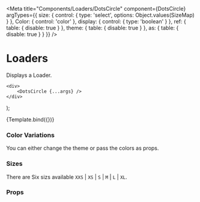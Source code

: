 
<Meta
    title="Components/Loaders/DotsCircle"
    component={DotsCircle}
    argTypes={{
        size: {
            control: {
                type: 'select',
                options: Object.values(SizeMap)
            }
        },
        Color: {
            control: 'color'
        },
        display: {
            control: {
                type: 'boolean'
            }
        },
        ref: {
            table: {
                disable: true
            }
        },
        theme: {
            table: {
                disable: true
            }
        },
        as: {
            table: {
                disable: true
            }
        }
    }}
/>

# Loaders

Displays a Loader.

    <div>
        <DotsCircle {...args} />
    </div>
);

<Preview>
    <Story name="DotsCircle" args={{ size: 'S' }}>
        {Template.bind({})}
    </Story>
</Preview>

### Color Variations

You can either change the theme or pass the colors as props.

<Preview withToolbar>
    <div style={{ display: 'flex', justifyContent: 'space-around' }}>
        <DotsCircle size="S" Color="green" />
        <DotsCircle size="S" Color="red" />
    </div>
</Preview>

### Sizes

There are Six sizs available `XXS` | `XS` | `S` | `M` | `L` | `XL`.

<Preview withToolbar>
    <div style={{ display: 'flex', justifyContent: 'space-between' }}>
        <DotsCircle size="XXS" />
        <DotsCircle size="XS" />
        <DotsCircle size="S" />
        <DotsCircle size="M" />
        <DotsCircle size="L" />
        <DotsCircle size="XL" />
    </div>
</Preview>

### Props

<Props story="DotsCircle" />
